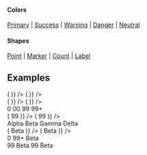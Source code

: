 
<PageTitle src="components/Badge" title="Badge" />
<Subtitle />
<Description />

#### Colors

[Primary](#color--primary) | [Success](#color--success) | [Warning](#color--warning) | [Danger](#color--danger) | [Neutral](#color--neutral)

#### Shapes

[Point](#shape--point) | [Marker](#shape--marker) | [Count](#shape--count) | [Label](#shape--label)

<Primary />
<ArgsTable story={PRIMARY_STORY} />
<Stories />

## Examples

<Canvas>
  <Typography as="div" color="primary">
    <Flex alignItems="center" direction="row">
      <div
        style={{
          border: '1px dotted currentColor',
          height: '20px',
          margin: '20px',
          position: 'relative',
          width: '20px',
        }}
      >
        <Badge color="primary" position="top-left" shape="point" />
        <Badge color="success" position="top-right" shape="point" />
        <Badge color="warning" position="bottom-left" shape="point" />
        <Badge color="danger" position="bottom-right" shape="point" />
      </div>
      <Flex wrap alignItems="center" direction="row">
        <Looper
          list={['primary', 'success', 'warning', 'danger', 'neutral']}
          render={color => (
            <Rhythm m={2}>
              <Badge color={color} key={color} shape="point" />
            </Rhythm>
          )}
        />
      </Flex>
      <Flex wrap alignItems="center" direction="row">
        <Looper
          list={['primary', 'success', 'warning', 'danger', 'neutral']}
          render={color => (
            <Rhythm m={2}>
              <Badge pulsing color={color} key={color} shape="point" />
            </Rhythm>
          )}
        />
      </Flex>
    </Flex>
  </Typography>
</Canvas>

<Canvas>
  <Typography as="div" color="primary">
    <Flex alignItems="center" direction="row">
      <div
        style={{
          border: '1px dotted currentColor',
          height: '20px',
          margin: '20px',
          position: 'relative',
          width: '20px',
        }}
      >
        <Badge color="primary" position="top-left" shape="marker" />
        <Badge color="success" position="top-right" shape="marker" />
        <Badge color="warning" position="bottom-left" shape="marker" />
        <Badge color="danger" position="bottom-right" shape="marker" />
      </div>
      <Flex wrap alignItems="center" direction="row">
        <Looper
          list={['primary', 'success', 'warning', 'danger', 'neutral']}
          render={color => (
            <Rhythm m={2}>
              <Badge color={color} key={color} shape="marker" />
            </Rhythm>
          )}
        />
      </Flex>
      <Flex wrap alignItems="center" direction="row">
        <Looper
          list={['primary', 'success', 'warning', 'danger', 'neutral']}
          render={color => (
            <Rhythm m={2}>
              <Badge pulsing color={color} key={color} shape="marker" />
            </Rhythm>
          )}
        />
      </Flex>
    </Flex>
  </Typography>
</Canvas>

<Canvas>
  <Typography as="div" color="primary">
    <Flex alignItems="center" direction="row">
      <div
        style={{
          border: '1px dotted currentColor',
          height: '40px',
          margin: '20px',
          marginRight: 40,
          position: 'relative',
          width: '40px',
        }}
      >
        <Badge color="primary" position="top-left" shape="count">
          0
        </Badge>
        <Badge color="success" position="top-right" shape="count">
          00
        </Badge>
        <Badge color="warning" position="bottom-left" shape="count">
          99
        </Badge>
        <Badge color="danger" position="bottom-right" shape="count">
          99+
        </Badge>
      </div>
      <Flex wrap alignItems="center" direction="row">
        <Looper
          list={['primary', 'success', 'warning', 'danger', 'neutral']}
          render={color => (
            <Rhythm m={2}>
              <Badge color={color} key={color} shape="count">
                99
              </Badge>
            </Rhythm>
          )}
        />
      </Flex>
      <Flex wrap alignItems="center" direction="row">
        <Looper
          list={['primary', 'success', 'warning', 'danger', 'neutral']}
          render={color => (
            <Rhythm m={2}>
              <Badge pulsing color={color} key={color} shape="count">
                99
              </Badge>
            </Rhythm>
          )}
        />
      </Flex>
    </Flex>
  </Typography>
</Canvas>

<Canvas>
  <Typography as="div" color="primary">
    <Flex alignItems="center" direction="row">
      <div
        style={{
          border: '1px dotted currentColor',
          height: '40px',
          margin: '20px',
          marginRight: 60,
          position: 'relative',
          width: '60px',
        }}
      >
        <Badge color="primary" position="top-left" shape="label">
          Alpha
        </Badge>
        <Badge color="success" position="top-right" shape="label">
          Beta
        </Badge>
        <Badge color="warning" position="bottom-left" shape="label">
          Gamma
        </Badge>
        <Badge color="danger" position="bottom-right" shape="label">
          Delta
        </Badge>
      </div>
      <Flex wrap alignItems="center" direction="row">
        <Looper
          list={['primary', 'success', 'warning', 'danger', 'neutral']}
          render={color => (
            <Rhythm m={2}>
              <Badge color={color} key={color} shape="label">
                Beta
              </Badge>
            </Rhythm>
          )}
        />
      </Flex>
      <Flex wrap alignItems="center" direction="row">
        <Looper
          list={['primary', 'success', 'warning', 'danger', 'neutral']}
          render={color => (
            <Rhythm m={2}>
              <Badge pulsing color={color} key={color} shape="label">
                Beta
              </Badge>
            </Rhythm>
          )}
        />
      </Flex>
    </Flex>
  </Typography>
</Canvas>

<Canvas contrast>
  <Typography as="div" color="contrast">
    <Flex alignItems="center" direction="row">
      <div
        style={{
          border: '1px dotted currentColor',
          height: '40px',
          margin: '20px',
          marginRight: 40,
          position: 'relative',
          width: '60px',
        }}
      >
        <Badge contrast position="top-left" shape="marker" />
        <Badge contrast position="top-right" shape="count">
          0
        </Badge>
        <Badge contrast position="bottom-left" shape="count">
          99+
        </Badge>
        <Badge contrast position="bottom-right" shape="label">
          Beta
        </Badge>
      </div>
      <Flex wrap alignItems="center" direction="row">
        <Flex alignItems="center" direction="row">
          <Rhythm m={2}>
            <Badge contrast shape="point" />
            <Badge contrast shape="marker" />
            <Badge contrast shape="count">
              99
            </Badge>
            <Badge contrast shape="label">
              Beta
            </Badge>
          </Rhythm>
        </Flex>
        <Flex alignItems="center" direction="row">
          <Rhythm m={2}>
            <Badge contrast pulsing shape="point" />
            <Badge contrast pulsing shape="marker" />
            <Badge contrast pulsing shape="count">
              99
            </Badge>
            <Badge contrast pulsing shape="label">
              Beta
            </Badge>
          </Rhythm>
        </Flex>
      </Flex>
    </Flex>
  </Typography>
</Canvas>
